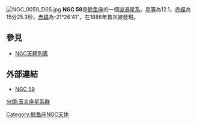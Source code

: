 [[File:NGC_0059_DSS.jpg|thumb]]
'''NGC 59'''是[[鲸鱼座|鲸鱼座]]的一個[[漩渦星系|漩渦星系]]。[[星等|星等]]為12.1，[[赤經|赤經]]為15分25.3秒，[[赤緯|赤緯]]為-21°26'41"。在1886年首次被發現。

== 參見 ==
* [[NGC天體列表|NGC天體列表]]

== 外部連結 ==
* [https://web.archive.org/web/20050906182619/http://www.seds.org/~spider/ngc/ngc_fr.cgi?59 NGC 59]

{{Catalogs|NGC=59}}
[[Category:鲸鱼座NGC天体|Category:鲸鱼座NGC天体]]
[[分類:玉夫座星系群|分類:玉夫座星系群]]

{{Galaxy-stub}}